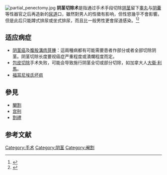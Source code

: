 {{Medical}}
[[File:partial_penectomy.jpg|thumb]]
'''阴茎切除术'''是指通过手术手段切除[[阴茎|阴茎]]留下[[睾丸|睾丸]]与[[阴囊|阴囊]]等性器官之后再造新的[[尿道|尿道]]口，雖然對男人的性徵有影响，但性慾幾乎不會影響。但是此后只能蹲式排尿或坐式排尿，而且比一般男性更會尿道感染。<ref name="pmid17896151">{{Cite journal |last1=Korets |first1=Ruslan |last2=Koppie |first2=Theresa M. |last3=Snyder |first3=Mark E. |last4=Russo |first4=Paul |title=Partial Penectomy for Patients With Squamous Cell Carcinoma of the Penis: The Memorial Sloan-Kettering Experience |journal=Annals of Surgical Oncology |volume=14 |issue=12 |pages=3614–3619 |year=2007 |pmid=17896151 |issn=1068-9265 |doi=10.1245/s10434-007-9563-9}}</ref><ref name="menshealth">{{Cite web |last=Kennard |first=Jerry |title=Penectomy: Partial and Total Removal of the Penis |publisher=About.com |date=2006-07-22 |url=http://menshealth.about.com/od/cancer/a/Penectomy.htm |access-date=2011-09-25}}</ref>

== 适应病症 ==
*[[阴茎癌|阴茎癌]]及[[腹股溝肉芽腫|腹股溝肉芽腫]]：這兩種病都有可能需要患者作部分或者全部切除阴茎。阴茎切除长度要视癌症严重程度或潰爛程度而定。
*[[包皮切除|包皮切除]]手术失败，可能会导致施行阴茎全切或部分切除，如加拿大人[[大衛·利馬|大衛·利馬]]。
*[[福耳尼埃氏坏疽|福耳尼埃氏坏疽]]

==參見==
*[[閹割|閹割]]
*[[宫刑|宫刑]]
*[[割禮|割禮]]

==参考文献==
{{reflist}}

[[Category:手术|Category:手术]]
[[Category:阴茎|Category:阴茎]]
[[Category:阉割|Category:阉割]]